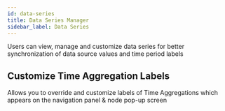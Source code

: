 ```yaml
---
id: data-series
title: Data Series Manager
sidebar_label: Data Series
---
```


Users can view, manage and customize data series for better synchronization of data source values and time period labels

<Vimeo
    video="https://player.vimeo.com/video/439172908"
    responsive={true}
/>

## Customize Time Aggregation Labels

Allows you to override and customize labels of Time Aggregations which appears on the navigation panel & node pop-up screen

<Vimeo
    video="https://player.vimeo.com/video/439200422"
    responsive={true}
/>
